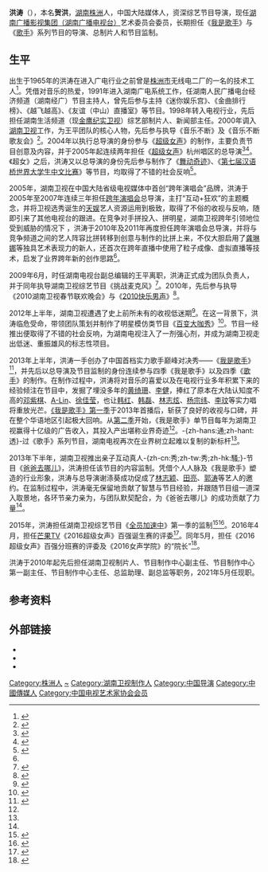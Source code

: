 {{Other people||洪涛}}
{{艺人
| 姓名 = 洪涛
| 类型 = 媒体工作者
| 本名 = 贺洪
| 罗马拼音 = Hong Tao
| 昵称 = 洪导、洪老师
| 国籍 = {{PRC}}
| 民族 = 汉族
| 出生日期 = {{Birth date and age|1965|4|24}}
| 出生地点 = {{CHN}}[[湖南省|湖南省]][[株洲市|株洲市]]
| 居住地 = {{CHN}}[[湖南省|湖南省]][[长沙市|长沙市]]
| 职业 = 媒体人
| 语言 = 普通话
| 代表作 = 《[[我是歌手|我是歌手]]》系列
| 活跃年代 = 1991年至今
| 经纪公司 = [[湖南广播电视台|湖南广播电视台]]
}}

'''洪涛'''（{{bd|1965年|4月24日|||catIdx=Hong洪}}），本名'''贺洪'''，[[湖南省|湖南]][[株洲市|株洲]]人，中国大陆媒体人，资深综艺节目导演，现任[[湖南广播电视台|湖南广播影视集团（湖南广播电视台）]]艺术委员会委员，长期担任《[[我是歌手|我是歌手]]》与《[[歌手_(湖南卫视)|歌手]]》系列节目的导演、总制片人和节目监制。

== 生平 ==
出生于1965年的洪涛在进入广电行业之前曾是[[株洲市|株洲市]]无线电二厂的一名的技术工人<ref>{{Cite web|url=http://news.xinhuanet.com/politics/2014-01/05/c_118835640.htm|title=湖南卫视导演洪涛：我的梦，就是圆别人的梦|website=新华网|date=2014-01-05|accessdate=2017-09-20|deadurl=yes|archiveurl=https://web.archive.org/web/20150330033840/http://news.xinhuanet.com/politics/2014-01/05/c_118835640.htm|archivedate=2015-03-30}}</ref>。凭借对音乐的热爱，1991年进入湖南广电系统工作，任湖南人民广播电台经济频道（湖南经广）节目主持人，曾先后参与主持《迷你娱乐宫》、《金曲排行榜》、《越飞越高》、《友谊（中山）直播室》等节目。1998年转入电视行业，先后担任湖南生活频道（现[[湖南广播电视台金鹰纪实频道|金鹰纪实卫视]]）综艺部制片人、新闻部主任。2000年调入[[湖南卫视|湖南卫视]]工作，为王平团队的核心人物，先后参与执导《音乐不断》及《音乐不断歌友会》<ref>{{Cite news|url=http://news.xwh.cn/2015/0311/305413.shtml|title=《我是歌手》总导演洪涛：本想做安静的美男子|publisher=新文化报|date=2015-03-11|accessdate=2017-09-20|archive-url=https://web.archive.org/web/20170921000318/http://news.xwh.cn/2015/0311/305413.shtml|archive-date=2017-09-21|dead-url=yes}}</ref>。2004年以执行总导演的身份参与《[[2004年超级女声|超级女声]]》的制作，主要负责节目创意及内容，并于2005年起连续两年担任《[[超级女声|超级女声]]》杭州唱区的总导演<ref>{{Cite news|url=http://www.hunantv.com/news/performance/200551294214.htm|title=超级模特评点超级女声 马艳丽会是个好评委吗？|website=金鹰网|publisher=都市快报|date=2005-05-12|accessdate=2017-09-20|archive-date=2008-08-20|archive-url=https://web.archive.org/web/20080820052941/http://www.hunantv.com/news/performance/200551294214.htm|dead-url=no}}</ref><ref>{{Cite web|url=http://ent.sina.com.cn/y/2006-06-13/10521120745.html|title=超级女声杭州唱区总导演洪涛：杭州最难是选择|website=新浪娱乐|date=2006-06-13|accessdate=2017-09-20|archive-date=2020-04-09|archive-url=https://web.archive.org/web/20200409155330/http://ent.sina.com.cn/y/2006-06-13/10521120745.html|dead-url=no}}</ref>。《超女》之后，洪涛又以总导演的身份先后参与制作了《[[舞动奇迹_(真人秀)|舞动奇迹]]》、《[[第七届汉语桥世界大学生中文比赛|第七届汉语桥世界大学生中文比赛]]》等节目，均取得了不错的社会反响<ref name="湖南好人">{{Cite web|url=http://hun.wenming.cn/hnhr/201709/t20170904_4411044.html|title=弘扬主旋律 贺洪（洪涛）扎根电视行业20年诠释“工匠精神”|publisher=湖南文明网（湖南省文明办）|date=2017-09-04|accessdate=2018-01-13|archive-date=2020-04-09|archive-url=https://web.archive.org/web/20200409155336/http://hun.wenming.cn/hnhr/201709/t20170904_4411044.html|dead-url=no}}</ref>。

2005年，湖南卫视在中国大陆省级电视媒体中首创“跨年演唱会”品牌，洪涛于2005年至2007年连续三年担任[[快乐中国湖南卫视跨年演唱会|跨年演唱会]]总导演，主打“互动+狂欢”的主题概念，并将卫视选秀诞生的[[天娱传媒|天娱]]艺人资源运用到极致，取得了不俗的收视与反响，随即引来了其他电视台的跟进。在竞争对手拼投入、拼明星，湖南卫视跨年引领地位受到威胁的情况下 ，洪涛于2010年及2011年再度担任跨年演唱会总导演，并将与竞争频道之间的艺人阵容比拼转移到创意与制作的比拼上来，不仅大胆启用了[[龚琳娜|龚琳娜]]等独具艺术表现力的新人，还首次在跨年直播中使用了粒子成像、虚拟直播等技术，启发了业界跨年新的创作思路<ref name="湖南好人" />。

2009年6月，时任湖南电视台副总编辑的王平离职，洪涛正式成为团队负责人，并于同年执导湖南卫视综艺节目《挑战麦克风》<ref>{{Cite web|url=http://ent.qq.com/a/20091112/000321.htm|title=舒高“挑战麦克风”叫板骁骁 为春晚主持热身|website=腾讯娱乐|date=2009-11-12|accessdate=2017-09-20|archive-date=2017-09-21|archive-url=https://web.archive.org/web/20170921001347/http://ent.qq.com/a/20091112/000321.htm|dead-url=no}}</ref>。2010年，先后参与执导《2010湖南卫视春节联欢晚会》与《[[2010快乐男声|2010快乐男声]]》<ref>{{Cite web|url=http://ent.hunantv.com/z/20100514/648802.html|title=快男总导演洪涛：今年的比赛肯定非常精彩|website=金鹰网|date=2010-05-14|accessdate=2017-09-20|archive-date=2017-09-21|archive-url=https://web.archive.org/web/20170921001759/http://ent.hunantv.com/z/20100514/648802.html|dead-url=no}}</ref>。

2012年上半年，湖南卫视遭遇了史上前所未有的收视低迷期<ref>{{Cite news|url=http://media.people.com.cn/n/2012/0627/c14677-18389355.html|title=2012卫视收视率年中总结："芒果台"不再是「一哥」|website=人民网|publisher=齐鲁晚报|date=2012-06-27|accessdate=2018-01-13|archive-date=2012-06-30|archive-url=https://web.archive.org/web/20120630142423/http://media.people.com.cn/n/2012/0627/c14677-18389355.html|dead-url=no}}</ref>。在这一背景下，洪涛临危受命，带领团队策划并制作了明星模仿类节目《[[百变大咖秀|百变大咖秀]]》<ref>{{Cite web|url=http://www.hunantv.com/c/20120628/1413222479.html|title=卫视新推《百变大咖秀》 王祖蓝朱梓骁带队首期亮相|website=金鹰网|date=2012-06-28|accessdate=2017-09-20|archive-date=2020-03-28|archive-url=https://web.archive.org/web/20200328003849/https://www.mgtv.com/|dead-url=yes}}</ref>。节目一经推出便取得了不错的社会反响，为湖南电视注入了一剂强心剂，并成为湖南卫视走出低迷、重振雄风的标志性项目。

2013年上半年，洪涛一手创办了中国首档实力歌手巅峰对决秀——《[[我是歌手|我是歌手]]》<ref>{{Cite news|url=http://ent.sina.com.cn/y/2013-02-04/16373852185.shtml|title=《我是歌手》导演洪涛： 歌手有种才敢来|website=新浪娱乐|publisher=北京青年报|date=2013-02-04|accessdate=2017-09-20|archive-date=2020-04-09|archive-url=https://web.archive.org/web/20200409155404/http://ent.sina.com.cn/y/2013-02-04/16373852185.shtml|dead-url=no}}</ref>，并先后以总导演及节目监制的身份连续参与四季《我是歌手》以及四季《[[歌手_(湖南卫视)|歌手]]》的制作。在制作过程中，洪涛将对音乐的喜爱以及在电视行业多年积累下来的经验倾注在节目中，发掘了埋没多年的[[黄绮珊|黄绮珊]]、[[李健|李健]]，捧红了原本在大陆认知度不高的[[邓紫棋|邓紫棋]]、[[黄丽玲|A-Lin]]、[[徐佳莹|徐佳莹]]，也让[[韩红|韩红]]、[[韩磊|韩磊]]、[[林志炫|林志炫]]、[[杨宗纬|杨宗纬]]、[[李玟|李玟]]等实力唱将重放光芒。[[我是歌手_(第一季)|《我是歌手》第一季]]于2013年首播后，斩获了良好的收视与口碑，并在整个华语地区引起极大回响。从[[我是歌手_(第二季)|第二季]]开始，《我是歌手》单节目每年为湖南卫视赢得十亿级的广告收入，其投入产出堪称业界奇迹<ref name="湖南好人" />。-{zh-hans:通;zh-hant:透}-过《歌手》系列节目，湖南电视再次在业界树立起难以复制的新标杆<ref name="湖南好人" />。

2013年下半年，湖南卫视推出亲子互动真人-{zh-cn:秀;zh-tw:秀;zh-hk:騷;}-节目《[[爸爸去哪儿|爸爸去哪儿]]》，洪涛担任该节目的内容监制。凭借个人人脉及《我是歌手》塑造的行业形象，洪涛与总导演谢涤葵成功促成了[[林志颖|林志颖]]、[[田亮|田亮]]、[[郭涛_(演员)|郭涛]]等艺人的邀约。在监制过程中，洪涛毫无保留地贡献了智慧与节目经验，并跟随节目组一道深入取景地，各环节亲力亲为，与团队默契配合，为《爸爸去哪儿》的成功贡献了力量<ref name="湖南好人" />。

2015年，洪涛担任湖南卫视综艺节目《[[全员加速中|全员加速中]]》第一季的监制<ref>{{cite web|title=洪涛钦点演反派 高钧贤不奢望成刘恺威第二|url=http://ent.163.com/15/1214/15/BAQ9H3FJ00032PQV.html|website=网易娱乐|accessdate=2017-09-20|date=2015-12-14|archive-date=2020-04-09|archive-url=https://web.archive.org/web/20200409155406/http://ent.163.com/15/1214/15/BAQ9H3FJ00032PQV.html|dead-url=no}}</ref><ref>{{cite web|title=洪涛：《全员加速中》不是真人秀|url=http://ent.163.com/15/1105/16/B7M0FSKS00034VDC.html|website=网易娱乐|accessdate=2017-09-20|date=2015-11-05|archive-date=2020-04-09|archive-url=https://web.archive.org/web/20200409155410/http://ent.163.com/15/1105/16/B7M0FSKS00034VDC.html|dead-url=no}}</ref>。2016年4月，担任[[芒果TV|芒果TV]]《2016超级女声》百强诞生赛的评委<ref>{{Cite web|url=http://ent.sina.com.cn/music/zy/2016-04-22/doc-ifxrpvea1097160.shtml|title=超女百强诞生赛即将开战 洪涛黄绮珊监考|website=新浪娱乐|date=2016-04-22|accessdate=2017-09-20|archive-date=2020-04-09|archive-url=https://web.archive.org/web/20200409155415/http://ent.sina.com.cn/music/zy/2016-04-22/doc-ifxrpvea1097160.shtml|dead-url=no}}</ref>。同年5月，担任《2016超级女声》百强分班赛的评委及《2016女声学院》的“院长”<ref>{{Cite web|url=http://ent.163.com/16/0502/10/BM28SJHV0003501E.html|title="超女"百强分班赛首场 梁翘柏郑淳元显导师风范|website=网易娱乐|date=2016-05-02|accessdate=2017-09-20|archive-date=2020-04-09|archive-url=https://web.archive.org/web/20200409155420/http://ent.163.com/16/0502/10/BM28SJHV0003501E.html|dead-url=no}}</ref>。

洪涛于2010年起先后担任湖南卫视制片人、节目制作中心副主任、节目制作中心第一副主任、节目制作中心主任、总监助理、副总监等职务，2021年5月任现职。

== 参考资料 ==
{{reflist}}

== 外部链接 ==
{{Wikinews|湖南卫视新一轮人事变动 70后成为领导层主力军}}
* {{Sinaweibo|1744195595|芒果洪涛}}
*{{豆瓣影人|id=1320078}}
* {{Sinablog|1744195595|芒果洪涛}}

{{Portal bar|中国|电视|音乐|湖南|人物}}
{{Authority control}}
{{我是歌手}}
{{中国电视艺术家协会第六届理事会}}

{{DEFAULTSORT:Hong洪}}
[[Category:株洲人|Category:株洲人]]
[[Category:贺姓|~]]
[[Category:湖南卫视制作人|Category:湖南卫视制作人]]
[[Category:中国导演|Category:中国导演]]
[[Category:中國傳媒人|Category:中國傳媒人]]
[[Category:中国电视艺术家协会会员|Category:中国电视艺术家协会会员]]